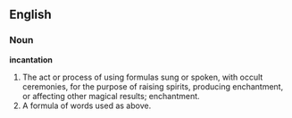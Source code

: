 ==English==

===Noun===

'''incantation'''

#The act or process of using formulas sung or spoken, with occult ceremonies, for the purpose of raising spirits, producing enchantment, or affecting other magical results; enchantment.
#A formula of words used as above.